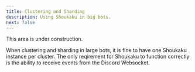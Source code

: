 ```yaml
---
title: Clustering and Sharding
description: Using Shoukaku in big bots.
next: false
---
```



<Aside type="note" title="Under Construction">
This area is under construction.
</Aside>

When clustering and sharding in large bots, it is fine to have one Shoukaku instance per cluster. The only reqirement for Shoukaku to function correctly is the ability to receive events from the Discord Websocket.
